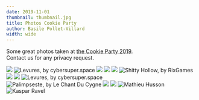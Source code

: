 ```yaml
---
date: 2019-11-01
thumbnail: thumbnail.jpg
title: Photos Cookie Party
author: Basile Pollet-Villard
width: wide
---
```



Some great photos taken at [the Cookie Party 2019](/posts/2019-10-26-cookie-party/).  
Contact us for any privacy request.

<Grid columns={2} gutterSize={GutterSize.Narrow}>
  <Cell>
    <img src="photos/1DX28230.jpg" />
  </Cell>
  <Cell>
    <img
      title="Levures, by cybersuper.space"
      src="photos/1DX28215.jpg"
    />
  </Cell>
  <Cell>
    <img src="photos/1DX28179.jpg" />
  </Cell>
  <Cell>
    <img src="photos/1DX28220.jpg" />
  </Cell>
  <Cell span={2}>
    <img src="photos/1DX28186.jpg" />
  </Cell>
  <Cell>
    <img title="Shitty Hollow, by RixGames" src="photos/1DX28182.jpg" />
  </Cell>
  <Cell>
    <img src="photos/1DX28266.jpg" />
  </Cell>
  <Cell>
    <img src="photos/1DX28194.jpg" />
  </Cell>
  <Cell>
    <img
      title="Levures, by cybersuper.space"
      src="photos/1DX28184.jpg"
    />
  </Cell>
  <Cell span={2}>
    <img
      title="Palimpseste, by Le Chant Du Cygne"
      src="photos/1DX28257.jpg"
    />
  </Cell>
  <Cell>
    <img src="photos/1DX28238.jpg" />
  </Cell>
  <Cell>
    <img src="photos/1DX28249.jpg" />
  </Cell>
  <Cell>
    <img title="Mathieu Husson" src="photos/1DX28309.jpg" />
  </Cell>
  <Cell>
    <img title="Kaspar Ravel" src="photos/1DX28303.jpg" />
  </Cell>
</Grid>
